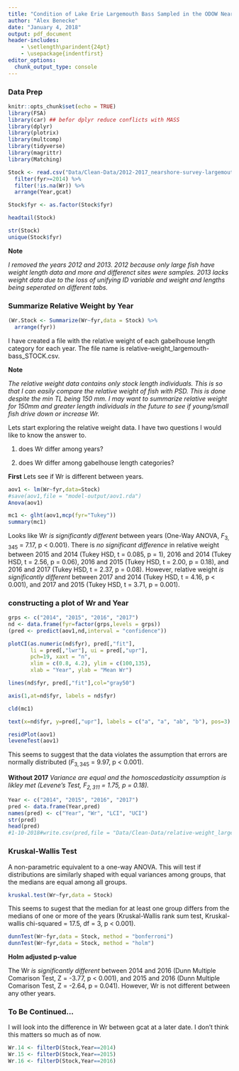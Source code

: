 ```yaml
---
title: "Condition of Lake Erie Largemouth Bass Sampled in the ODOW Nearshore Community Survey 2014-2017"
author: "Alex Benecke"
date: "January 4, 2018"
output: pdf_document
header-includes:
    - \setlength\parindent{24pt}
    - \usepackage{indentfirst}
editor_options: 
  chunk_output_type: console
---
```


### Data Prep

```r
knitr::opts_chunk$set(echo = TRUE)
library(FSA)
library(car) ## befor dplyr reduce conflicts with MASS
library(dplyr)
library(plotrix)
library(multcomp)
library(tidyverse)
library(magrittr)
library(Matching)
```

```r
Stock <- read.csv("Data/Clean-Data/2012-2017_nearshore-survey-largemouth-bass_Stock_CLEAN.csv") %>% 
  filter(fyr>=2014) %>%
  filter(!is.na(Wr)) %>%
  arrange(Year,gcat)

Stock$fyr <- as.factor(Stock$fyr)

headtail(Stock)
```
```r
str(Stock)
unique(Stock$fyr)
```

  **Note**
  
  *I removed the years 2012 and 2013. 2012 because only large fish have weight length data and more and differenct sites were samples. 2013 lacks weight data due to the loss of unifying ID variable and weight and lengths being seperated on different tabs.*
  
\newpage

### Summarize Relative Weight by Year

```r
(Wr.Stock <- Summarize(Wr~fyr,data = Stock) %>%
  arrange(fyr))
```

  I have created a file with the relative weight of each gabelhouse length category for each year. The file name is relative-weight_largemouth-bass_STOCK.csv.


**Note**

  *The relative weight data contains only stock length individuals. This is so that I can easily compare the relative weight of fish with PSD. This is done despite the min TL being 150 mm. I may want to summarize relative weight for 150mm and greater length individuals in the future to see if young/small fish drive down or increase Wr.*


Lets start exploring the relative weight data. I have two questions I would like to know the answer to.

1) does Wr differ among years?

2) does Wr differ among gabelhouse length categories?


**First** Lets see if Wr is different between years. 

```r
aov1 <- lm(Wr~fyr,data=Stock)
#save(aov1,file = "model-output/aov1.rda")
Anova(aov1)

mc1 <- glht(aov1,mcp(fyr="Tukey"))
summary(mc1)
```


  Looks like Wr *is significantly different* between years (One-Way ANOVA, $F_{3, 345}$ = 7.17, p < 0.001). There is *no significant difference* in relative weight between 2015 and 2014 (Tukey HSD, t = 0.085, p = 1), 2016 and 2014 (Tukey HSD, t = 2.56, p = 0.06), 2016 and 2015 (Tukey HSD, t = 2.00, p = 0.18), and 2016 and 2017 (Tukey HSD, t = 2.37, p = 0.08). However, relative weight *is significantly different* between 2017 and 2014 (Tukey HSD, t = 4.16, p < 0.001), and 2017 and 2015 (Tukey HSD, t = 3.71, p = 0.001).


### constructing a plot of Wr and Year

```r
grps <- c("2014", "2015", "2016", "2017")
nd <- data.frame(fyr=factor(grps,levels = grps))
(pred <- predict(aov1,nd,interval = "confidence"))

```

```r
plotCI(as.numeric(nd$fyr), pred[,"fit"],
       li = pred[,"lwr"], ui = pred[,"upr"],
       pch=19, xaxt = "n", 
       xlim = c(0.8, 4.2), ylim = c(100,135),
       xlab = "Year", ylab = "Mean Wr")

lines(nd$fyr, pred[,"fit"],col="gray50")

axis(1,at=nd$fyr, labels = nd$fyr)

cld(mc1)

text(x=nd$fyr, y=pred[,"upr"], labels = c("a", "a", "ab", "b"), pos=3)
```


```r
residPlot(aov1)
leveneTest(aov1)
```

  This seems to suggest that the data violates the assumption that errors are normally distributed ($F_{3,345}$ = 9.97, p < 0.001). 

  **Without 2017** *Variance are equal and the homoscedasticity assumption is likley met (Levene's Test, $F_{2, 311}$ = 1.75, p = 0.18).*


```r
Year <- c("2014", "2015", "2016", "2017")
pred <- data.frame(Year,pred)
names(pred) <- c("Year", "Wr", "LCI", "UCI")
str(pred)
head(pred)
#1-10-2018#write.csv(pred,file = "Data/Clean-Data/relative-weight_largemouth-bass_STOCK.csv")
```

### Kruskal-Wallis Test

  A non-parametric equivalent to a one-way ANOVA. This will test if distributions are similarly shaped with equal variances among groups, that the medians are equal among all groups.
  
```r
kruskal.test(Wr~fyr,data = Stock)
```

  This seems to sugest that the median for at least one group differs from the medians of one or more of the years (Kruskal-Wallis rank sum test, Kruskal-wallis chi-squared = 17.5, df = 3, p < 0.001).
  
```r
dunnTest(Wr~fyr,data = Stock, method = "bonferroni")
dunnTest(Wr~fyr,data = Stock, method = "holm")
```

**Holm adjusted p-value**

  The Wr *is significantly different* between 2014 and 2016 (Dunn Multiple Comarison Test, Z = -3.77, p < 0.001), and 2015 and 2016 (Dunn Multiple Comarison Test, Z = -2.64, p = 0.041). However, Wr is not different between any other years.


### To Be Continued...

  I will look into the difference in Wr between gcat at a later date. I don't think this matters so much as of now.


```r
Wr.14 <- filterD(Stock,Year==2014)
Wr.15 <- filterD(Stock,Year==2015)
Wr.16 <- filterD(Stock,Year==2016)
```